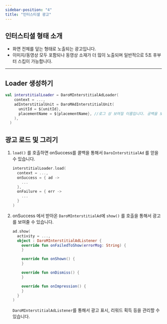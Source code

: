 ```yaml
---
sidebar-position: "4"
title: "인터스티셜 광고"
---
```


## 인터스티셜 형태 소개

- 화면 전체를 덮는 형태로 노출되는 광고입니다.
- 이미지/동영상 모두 포함되나 동영상 소재가 더 많이 노출되며 일반적으로 5초 후부터 스킵이 가능합니다.

---

## Loader 생성하기

```kotlin
val interstitialLoader = DaroMInterstitialAdLoader(
    context = ...,
    adInterstitialUnit = DaroMAdInterstitialUnit(
      unitId = ${unitId},
      placementName = ${placementName}, //로그 상 보여질 이름입니다. 공백을 보내도 무관합니다.
    ),
  )
```

## 광고 로드 및 그리기

1. `load()` 를 호출하면 onSuccess를 콜백을 통해서 `DaroInterstitialAd` 를 얻을 수 있습니다.

   ```kotlin
   interstitialLoader.load(
     context = ...,
     onSuccess = { ad ->
       ...
     },
     onFailure = { err ->
       ...
     }
   )
   ```
2. onSuccess 에서 받아온 `DaroMInterstitialAd`에 `show()` 를 호출을 통해서 광고를 보여줄 수 있습니다.

   ```kotlin
   ad.show(
     activity = ...,
     object : DaroMInterstitialAdListener {
       override fun onFailedToShow(errorMsg: String) {
       }
   
       override fun onShown() {
       }
   
       override fun onDismiss() {
       }
   
       override fun onImpression() {
       }
     }
   )
   ```

   `DaroMInterstitialAdListener`를 통해서 광고 표시, 리워드 획득 등을 관리할 수 있습니다.